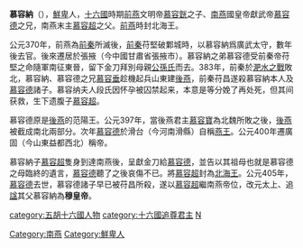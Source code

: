 '''慕容納'''（{{bd|4世纪||384年||catIdx=Murong慕容納}}），[[鮮卑|鮮卑]]人，[[十六國|十六國]]時期[[前燕|前燕]]文明帝[[慕容皝|慕容皝]]之子、[[南燕_(十六国)|南燕]]國皇帝獻武帝[[慕容德|慕容德]]之兄，南燕末主[[慕容超|慕容超]]之父。[[前燕|前燕]]時封北海王。

公元370年，前燕為[[前秦|前秦]]所滅後，[[前秦|前秦]]苻堅破鄴城時，以慕容納爲廣武太守，數年後去官。後來遷居於張掖（今中國甘肅省張掖市）。慕容納之弟慕容德受前秦帝苻堅之命隨軍南征東晉，留下金刀拜別母親[[公孙夫人_(前燕文明帝)|公孫氏]]而去。383年，前秦於[[淝水之戰|淝水之戰]]敗北，慕容納、慕容德之兄[[慕容垂|慕容垂]]趁機起兵山東建[[後燕|後燕]]，前秦苻昌遂殺慕容納本人及[[慕容德|慕容德]]諸子。慕容纳夫人段氏因怀孕被囚禁起来，本意是等分娩了再处死，但其间获救，生下遗腹子[[慕容超|慕容超]]。

慕容德原是[[後燕|後燕]]的范陽王。公元397年，當後燕君主[[慕容寶|慕容寶]]為北魏所敗之後，[[後燕|後燕]]被截成南北兩部分。次年[[慕容德|慕容德]]於滑台（今河南滑縣）自稱[[燕王|燕王]]。公元400年遷廣固（今山東益都西北）稱帝。

慕容納子[[慕容超|慕容超]]隻身到達南燕後，呈獻金刀給[[慕容德|慕容德]]，並告以其祖母也就是慕容德之母臨終的遺言，[[慕容德|慕容德]]聽了之後哀傷不已。將[[慕容超|慕容超]]封為[[北海王|北海王]]。公元405年，[[慕容德|慕容德]]去世，慕容德諸子早已被苻昌所殺，遂以[[慕容超|慕容超]]繼南燕帝位，改元太上、追[[諡號|諡]]其父慕容納為'''穆皇帝'''。

{{DEFAULTSORT:Murong慕容納}}
[[category:五胡十六國人物|category:五胡十六國人物]]
[[category:十六國追尊君主|category:十六國追尊君主]]
[[Category:南燕|Category:南燕]]
[[Category:鮮卑人|Category:鮮卑人]]
[[category:慕容姓|N]]
